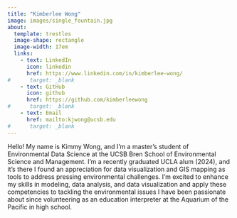 ```yaml
---
title: "Kimberlee Wong"
image: images/single_fountain.jpg
about: 
  template: trestles
  image-shape: rectangle
  image-width: 17em
  links: 
    - text: LinkedIn
      icon: linkedin
      href: https://www.linkedin.com/in/kimberlee-wong/
#      target: _blank
    - text: GitHub
      icon: github
      href: https://github.com/kimberleewong
#      target: _blank
    - text: Email
      href: mailto:kjwong@ucsb.edu
#      target: _blank
---
```


Hello! My name is Kimmy Wong, and I'm a master's student of Environmental Data Science at the UCSB Bren School of Environmental Science and Management. I'm a recently graduated UCLA alum (2024), and it's there I found an appreciation for data visualization and GIS mapping as tools to address pressing environmental challenges. I'm excited to enhance my skills in modeling, data analysis, and data visualization and apply these competencies to tackling the environmental issues I have been passionate about since volunteering as an education interpreter at the Aquarium of the Pacific in high school.
